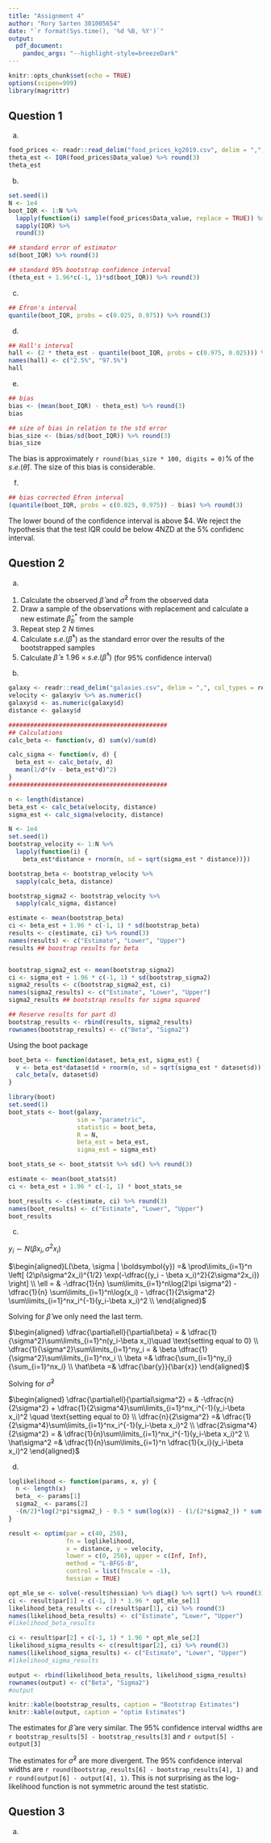 ```yaml
---
title: "Assignment 4"
author: "Rory Sarten 301005654"
date: "`r format(Sys.time(), '%d %B, %Y')`"
output:
  pdf_document:
    pandoc_args: "--highlight-style=breezeDark"
---
```


```r
knitr::opts_chunk$set(echo = TRUE)
options(scipen=999)
library(magrittr)
```

## Question 1

a)

```r
food_prices <- readr::read_delim("food_prices_kg2019.csv", delim = ",", col_types = readr::cols())
theta_est <- IQR(food_prices$Data_value) %>% round(3)
theta_est
```

b)

```r
set.seed(1)
N <- 1e4
boot_IQR <- 1:N %>% 
  lapply(function(i) sample(food_prices$Data_value, replace = TRUE)) %>% 
  sapply(IQR) %>% 
  round(3)

## standard error of estimator
sd(boot_IQR) %>% round(3)

## standard 95% bootstrap confidence interval
(theta_est + 1.96*c(-1, 1)*sd(boot_IQR)) %>% round(3)
```

c)

```r
## Efron's interval
quantile(boot_IQR, probs = c(0.025, 0.975)) %>% round(3)
```

d)

```r
## Hall's interval
hall <- (2 * theta_est - quantile(boot_IQR, probs = c(0.975, 0.025))) %>% round(3)
names(hall) <- c("2.5%", "97.5%")
hall
```

e)

```r
## bias
bias <- (mean(boot_IQR) - theta_est) %>% round(3)
bias

## size of bias in relation to the std error
bias_size <- (bias/sd(boot_IQR)) %>% round(3)
bias_size
```

The bias is approximately `r round(bias_size * 100, digits = 0)`% of the $s.e.(\hat\theta)$. The size of this bias is considerable.

f)

```r
## bias corrected Efron interval
(quantile(boot_IQR, probs = c(0.025, 0.975)) - bias) %>% round(3)
```

The lower bound of the confidence interval is above $4. We reject the hypothesis that the test IQR could be below 4NZD at the 5% confidenc interval.

## Question 2

a)

1. Calculate the observed $\hat\beta$ and $\hat\sigma^2$ from the observed data
2. Draw a sample of the observations with replacement and calculate a new estimate $\hat\beta^*_b$ from the sample
3. Repeat step 2 $N$ times
4. Calculate $s.e.(\hat\beta^*)$ as the standard error over the results of the bootstrapped samples
5. Calculate $\hat\beta \pm1.96\times s.e.(\hat\beta^*)$ (for 95% confidence interval)

b)

```r
galaxy <- readr::read_delim("galaxies.csv", delim = ",", col_types = readr::cols())
velocity <- galaxy$v %>% as.numeric()
galaxy$d <- as.numeric(galaxy$d)
distance <- galaxy$d

############################################
## Calculations
calc_beta <- function(v, d) sum(v)/sum(d)

calc_sigma <- function(v, d) {
  beta_est <- calc_beta(v, d)
  mean(1/d*(v - beta_est*d)^2)
}
############################################

n <- length(distance)
beta_est <- calc_beta(velocity, distance)
sigma_est <- calc_sigma(velocity, distance)

N <- 1e4
set.seed(1)
bootstrap_velocity <- 1:N %>% 
  lapply(function(i) {
    beta_est*distance + rnorm(n, sd = sqrt(sigma_est * distance))})

bootstrap_beta <- bootstrap_velocity %>% 
  sapply(calc_beta, distance)

bootstrap_sigma2 <- bootstrap_velocity %>% 
  sapply(calc_sigma, distance)

estimate <- mean(bootstrap_beta)
ci <- beta_est + 1.96 * c(-1, 1) * sd(bootstrap_beta)
results <- c(estimate, ci) %>% round(3)
names(results) <- c("Estimate", "Lower", "Upper")
results ## boostrap results for beta


bootstrap_sigma2_est <- mean(bootstrap_sigma2)
ci <- sigma_est + 1.96 * c(-1, 1) * sd(bootstrap_sigma2)
sigma2_results <- c(bootstrap_sigma2_est, ci)
names(sigma2_results) <- c("Estimate", "Lower", "Upper")
sigma2_results ## bootstrap results for sigma squared

## Reserve results for part d)
bootstrap_results <- rbind(results, sigma2_results)
rownames(bootstrap_results) <- c("Beta", "Sigma2")
```

Using the boot package

```r
boot_beta <- function(dataset, beta_est, sigma_est) {
  v <- beta_est*dataset$d + rnorm(n, sd = sqrt(sigma_est * dataset$d))
  calc_beta(v, dataset$d)
}

library(boot)
set.seed(1)
boot_stats <- boot(galaxy,
                   sim = "parametric",
                   statistic = boot_beta,
                   R = N,
                   beta_est = beta_est,
                   sigma_est = sigma_est)

boot_stats_se <- boot_stats$t %>% sd() %>% round(3)

estimate <- mean(boot_stats$t)
ci <- beta_est + 1.96 * c(-1, 1) * boot_stats_se

boot_results <- c(estimate, ci) %>% round(3)
names(boot_results) <- c("Estimate", "Lower", "Upper")
boot_results
```

c)

$y_i\sim N(\beta x_i, \sigma^2 x_i)$

$\begin{aligned}L(\beta, \sigma | \boldsymbol{y}) =& \prod\limits_{i=1}^n \left[ (2\pi\sigma^2x_i)^{1/2} \exp(-\dfrac{(y_i - \beta x_i)^2}{2\sigma^2x_i}) \right] \\ \ell = & -\dfrac{1}{n} \sum\limits_{i=1}^n\log(2\pi \sigma^2) -\dfrac{1}{n} \sum\limits_{i=1}^n\log(x_i) - \dfrac{1}{2\sigma^2} \sum\limits_{i=1}^nx_i^{-1}(y_i-\beta x_i)^2 \\ \end{aligned}$

Solving for $\hat\beta$ we only need the last term.

$\begin{aligned} \dfrac{\partial\ell}{\partial\beta} = & \dfrac{1}{\sigma^2}\sum\limits_{i=1}^n(y_i-\beta x_i)\quad \text{setting equal to 0} \\ \dfrac{1}{\sigma^2}\sum\limits_{i=1}^ny_i = & \beta \dfrac{1}{\sigma^2}\sum\limits_{i=1}^nx_i \\ \beta =& \dfrac{\sum_{i=1}^ny_i}{\sum_{i=1}^nx_i} \\ \hat\beta =& \dfrac{\bar{y}}{\bar{x}}  \end{aligned}$

Solving for $\hat\sigma^2$

$\begin{aligned} \dfrac{\partial\ell}{\partial\sigma^2} = & -\dfrac{n}{2\sigma^2} + \dfrac{1}{2\sigma^4}\sum\limits_{i=1}^nx_i^{-1}(y_i-\beta x_i)^2 \quad \text{setting equal to 0} \\ \dfrac{n}{2\sigma^2} =& \dfrac{1}{2\sigma^4}\sum\limits_{i=1}^nx_i^{-1}(y_i-\beta x_i)^2 \\ \dfrac{2\sigma^4}{2\sigma^2} = & \dfrac{1}{n}\sum\limits_{i=1}^nx_i^{-1}(y_i-\beta x_i)^2 \\ \hat\sigma^2 =& \dfrac{1}{n}\sum\limits_{i=1}^n \dfrac{1}{x_i}(y_i-\beta x_i)^2  \end{aligned}$

d)

```r
loglikelihood <- function(params, x, y) {
  n <- length(x)
  beta_ <- params[1]
  sigma2_ <- params[2]
  -(n/2)*log(2*pi*sigma2_) - 0.5 * sum(log(x)) - (1/(2*sigma2_)) * sum((y - beta_*x)^2 / x)
}

result <- optim(par = c(40, 250),
                fn = loglikelihood,
                x = distance, y = velocity,
                lower = c(0, 250), upper = c(Inf, Inf),
                method = "L-BFGS-B",
                control = list(fnscale = -1),
                hessian = TRUE)

opt_mle_se <- solve(-result$hessian) %>% diag() %>% sqrt() %>% round(3)
ci <- result$par[1] + c(-1, 1) * 1.96 * opt_mle_se[1]
likelihood_beta_results <- c(result$par[1], ci) %>% round(3)
names(likelihood_beta_results) <- c("Estimate", "Lower", "Upper")
#likelihood_beta_results

ci <- result$par[2] + c(-1, 1) * 1.96 * opt_mle_se[2]
likelihood_sigma_results <- c(result$par[2], ci) %>% round(3)
names(likelihood_sigma_results) <- c("Estimate", "Lower", "Upper")
#likelihood_sigma_results

output <- rbind(likelihood_beta_results, likelihood_sigma_results)
rownames(output) <- c("Beta", "Sigma2")
#output
```


```r
knitr::kable(bootstrap_results, caption = "Bootstrap Estimates")
knitr::kable(output, caption = "optim Estimates")
```

The estimates for $\hat\beta$ are very similar. The 95% confidence interval widths are `r bootstrap_results[5] - bootstrap_results[3]` and `r output[5] - output[3]`

The estimates for $\hat\sigma^2$ are more divergent. The 95% confidence interval widths are `r round(bootstrap_results[6] - bootstrap_results[4], 1)` and `r round(output[6] - output[4], 1)`. This is not surprising as the log-likelihood function is not symmetric around the test statistic.

## Question 3

a)

